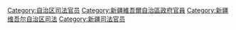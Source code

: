 [[Category:自治区司法官员|Category:自治区司法官员]]
[[Category:新疆維吾爾自治區政府官員|Category:新疆維吾爾自治區政府官員]]
[[Category:新疆维吾尔自治区司法|Category:新疆维吾尔自治区司法]]
[[Category:新疆司法官员|Category:新疆司法官员]]